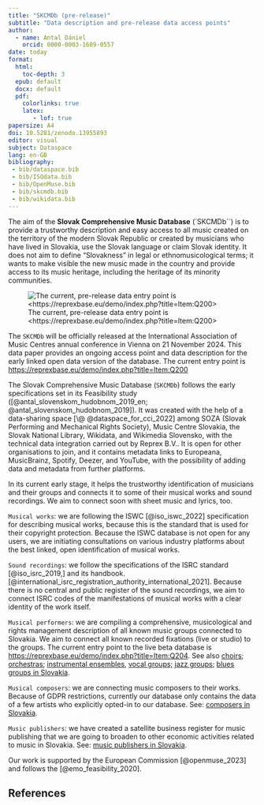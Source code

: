 ```yaml
---
title: "SKCMDb (pre-release)"
subtitle: "Data description and pre-release data access points"
author:
  - name: Antal Dániel
    orcid: 0000-0003-1689-0557
date: today
format:
  html: 
    toc-depth: 3
  epub: default
  docx: default
  pdf:
    colorlinks: true
    latex: 
       - lof: true
papersize: A4
doi: 10.5281/zenodo.13955893
editor: visual
subject: Dataspace
lang: en-GB
bibliography: 
 - bib/dataspace.bib
 - bib/ISOdata.bib
 - bib/OpenMuse.bib
 - bib/skcmdb.bib
 - bib/wikidata.bib
---
```


The aim of the **Slovak Comprehensive Music Database** (\`SKCMDb\`\`) is to provide a trustworthy description and easy access to all music created on the territory of the modern Slovak Republic or created by musicians who have lived in Slovakia, use the Slovak language or claim Slovak identity. It does not aim to define "Slovakness" in legal or ethnomusicological terms; it wants to make visible the new music made in the country and provide access to its music heritage, including the heritage of its minority communities.

![The current, pre-release data entry point is \<https://reprexbase.eu/demo/index.php?title=Item:Q200\>](png/skcmdb_entry_point_20241019.png)

The `SKCMDb` will be officially released at the International Association of Music Centres annual conference in Vienna on 21 November 2024. This data paper provides an ongoing access point and data description for the early linked open data version of the database. The current entry point is <https://reprexbase.eu/demo/index.php?title=Item:Q200>

The Slovak Comprehensive Music Database (`SKCMDb`) follows the early specifications set in its Feasibility study ([@antal_slovenskom_hudobnom_2019_en; @antal_slovenskom_hudobnom_2019]). It was created with the help of a data-sharing space [\@ @dataspace_for_cci_2022] among SOZA (Slovak Performing and Mechanical Rights Society), Music Centre Slovakia, the Slovak National Library, Wikidata, and Wikimedia Slovensko, with the technical data integration carried out by Reprex B.V.. It is open for other organisations to join, and it contains metadata links to Europeana, MusicBrainz, Spotify, Deezer, and YouTube, with the possibility of adding data and metadata from further platforms.

In its current early stage, it helps the trustworthy identification of musicians and their groups and connects it to some of their musical works and sound recordings. We aim to connect soon with sheet music and lyrics, too.

`Musical works`: we are following the ISWC [@iso_iswc_2022] specification for describing musical works, because this is the standard that is used for their copyright protection. Because the ISWC database is not open for any users, we are initiating consultations on various industry platforms about the best linked, open identification of musical works.

`Sound recordings`: we follow the specifications of the ISRC standard [@iso_isrc_2019,] and its handbook. [@international_isrc_registration_authority_international_2021]. Because there is no central and public register of the sound recordings, we aim to connect ISRC codes of the manifestations of musical works with a clear identity of the work itself.

`Musical performers`: we are compiling a comprehensive, musicological and rights management description of all known music groups connected to Slovakia. We aim to connect all known recorded fixations (live or studio) to the groups. The current entry point to the live beta database is <https://reprexbase.eu/demo/index.php?title=Item:Q204>. See also [choirs](https://reprexbase.eu/demo/index.php?title=Item:Q205); [orchestras](https://reprexbase.eu/demo/index.php?title=Item:Q1164); [instrumental ensembles](https://reprexbase.eu/demo/index.php?title=Item:Q1168), [vocal groups;](https://reprexbase.eu/demo/index.php?title=Item:Q1182) [jazz groups](https://reprexbase.eu/demo/index.php?title=Item:Q1271); [blues groups in Slovakia](https://reprexbase.eu/demo/index.php?title=Item:Q1275).

`Musical composers`: we are connecting music composers to their works. Because of GDPR restrictions, currently our database only contains the data of a few artists who explicitly opted-in to our database. See: [composers in Slovakia](https://reprexbase.eu/demo/index.php?title=Item:Q203).

`Music publishers`: we have created a satellite business register for music publishing that we are going to broaden to other economic activities related to music in Slovakia. See: [music publishers in Slovakia](https://reprexbase.eu/demo/index.php?title=Item:Q201).

Our work is supported by the European Commission [@openmuse_2023] and follows the [@emo_feasibility_2020].

## References
